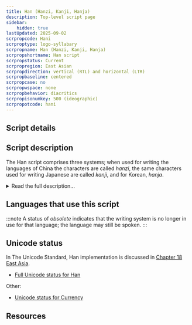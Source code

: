 ```yaml
---
title: Han (Hanzi, Kanji, Hanja)
description: Top-level script page
sidebar:
    hidden: true
lastUpdated: 2025-09-02
scrpropcode: Hani
scrproptype: logo-syllabary
scrpropname: Han (Hanzi, Kanji, Hanja)
scrpropshortname: Han script
scrpropstatus: Current
scrpropregion: East Asian
scrpropdirection: vertical (RTL) and horizontal (LTR)
scrpropbaseline: centered
scrpropcase: no
scrpropwspace: none
scrpropbehavior: diacritics
scrpropisonumkey: 500 (ideographic)
scrpropotcode: hani
---
```



## Script details

<ScriptDetails />

## Script description

The Han script comprises three systems; when used for writing the languages of China the characters are called _hanzi_, the same characters used for writing Japanese are called _kanji_, and for Korean, _hanja_.

<details>
<summary>Read the full description...</summary>It is commonly assumed that the Sinitic languages (Chinese languages) are monosyllabic, and that one written character = one syllable = one word. However, there are many polysyllabic words in both the ancient and modern lexicons, and the average length of a word in Mandarin is two syllables. These words are represented using combinations of characters, each representing one syllable. There are some exceptions to this rule, in the form of unofficial but widely used single characters representing polysyllabic Chinese words, such as _túshūguăn_ 'library' and _wèntí_ 'question'. This is common when the characters are used for writing Japanese, due to different phonological rules governing the language. A single character may frequently represent a polysyllabic word in Japanese and some of the other languages for which Han characters are used.

Chinese writing is believed to be the oldest form of writing in East Asia, having apparently been spontaneously created during the second half of the second millenium BC. There is no evidence of any other writing in use in the area at this time, nor of any outside influence from a literate society. The earliest inscriptions were on bones and shells used in divination during the Shang dynasty (1600-1046 BC), and employed a set of logographic symbols now known as the Oracle Bone Script. Although these symbols have been extinct since the end of the Bronze Age, the modern Han characters are direct descendants from these.

Han writing is still sometimes referred to as logographic, but most linguists and sinographers (scholars of Chinese) agree that the script might be best described as a phonetically imprecise syllabary with strong semantic qualities. The script functions differently from a purely phonetic script such as an alphabet in that a single character can regularly carry semantic weight in and of itself without needing to be combined with other elements. In addition, the same sound can be represented by different symbols. For example, the word _yī_ is the Modern Standard Mandarin pronunciation of the words meaning 'one', 'clothing', 'depend on', and regional pronunciations of 'he/she', but each of these is represented by a different character. It may be that in earlier varieties of the language these words were pronounced differently but over time have collapsed into a single sound.

There have been numerous attempts to classify Han characters by phonetic rather than semantic criteria, notably, Berhnard Karlgren's work in the 1920s-40s and Zhou Youguang's in the 1970s. Most attempts have identified 850-1250 phonetic elements. Although the characters are made up of recurring phonetic components, their shapes and proportions change in combination, so each character is a discrete entity and must be stored as such in the user's memory or in a font. There are estimated to be 60,000 Han characters comprising the full set, but a competent grasp of approximately 2,500 characters is considered by educators to be essential for basic reading and writing skills, and about 5,200 characters are estimated to account for over 99% of the characters used in typical texts. The _Xīnhuá zìdiăn_ (New China Character Dictionary) lists 8,075 characters. The canonical order of signs arranges them according to semantic classifications ranging from specific to general; signs related to mankind, minerals, height etc.

There are two styles of Han characters used for writing Chinese and the languages of China; the traditional forms used throughout the Chinese-speaking world from the 5th century AD until 1949, and the simplified forms which replaced them in the People's Republic of China and Singapore since 1949. Traditional Han is still used in Taiwan, Hong Kong and Macau, and for aesthetic purposes elsewhere in East Asia.
</details>

## Languages that use this script

:::note
A status of _obsolete_ indicates that the writing system is no longer in use for that language; the language may still be spoken.
:::

<WsList script='Hani' wsMax='5' />

## Unicode status

In The Unicode Standard, Han implementation is discussed in [Chapter 18 East Asia](http://www.unicode.org/versions/latest/ch18.pdf).

- [Full Unicode status for Han](/scrlang/unicode/hani-unicode.md)

Other:

- [Unicode status for Currency](/scrlang/unicode/x-currency-unicode.md)


## Resources

<ScriptResources detailSummary='seemore' />

